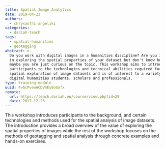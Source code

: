 ```yaml
---
title: Spatial Image Analytics
date: 2019-04-23
authors:
  - chrysanthi-angeliki
categories:
  - dariah-teach
tags:
  - spatial-humanities
  - geotagging
abstract: >-
  Do you work with digital images in a humanities discipline? Are you interested
  in exploring the spatial properties of your dataset but don't know how? Or
  maybe you are just curious on the topic. This workshop aims to introduce
  participants to the technologies and technical abilities required for the
  spatial exploration of image datasets and is of interest to a variety of
  digital humanities students, scholars and professionals.
type: training-module
uuid: 4vGcPvewACDVmEy0oGofx
remote:
  url: https://teach.dariah.eu/course/view.php?id=29
  date: 2017-12-23
---
```


This workshop introduces participants to the background, and certain
technologies and methods used for the spatial analysis of image datasets. The
introduction provides a broad overview of the value of exploring the spatial
properties of images while the rest of the workshop focuses on the methods of
geotagging and spatial analysis through concrete examples and hands-on
exercises.

<CTA
  title="Interested in learning more?"
  subtitle="Check out Spatial Image Analytics on #dariahTeach"
  url="https://teach.dariah.eu/course/view.php?id=29"
/>

